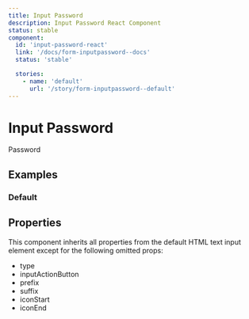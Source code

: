 ```yaml
---
title: Input Password
description: Input Password React Component
status: stable
component:
  id: 'input-password-react'
  link: '/docs/form-inputpassword--docs'
  status: 'stable'

  stories:
    - name: 'default'
      url: '/story/form-inputpassword--default'
---
```


# Input Password

<Section current="react">

<ComponentPreview>
  <FormField>
    <FormFieldLabel htmlFor="text-password-id">Password</FormFieldLabel>
    <InputPassword placeholder="Placeholder" data-testid="text-password-id" />
  </FormField>
</ComponentPreview>

## Examples

### Default

<StorybookFrame
  className="h-max"
  componentId="input-password-react"
  story="default"
/>

## Properties

This component inherits all properties from the default HTML text input element except for the following omitted props:

- type
- inputActionButton
- prefix
- suffix
- iconStart
- iconEnd

</Section>
